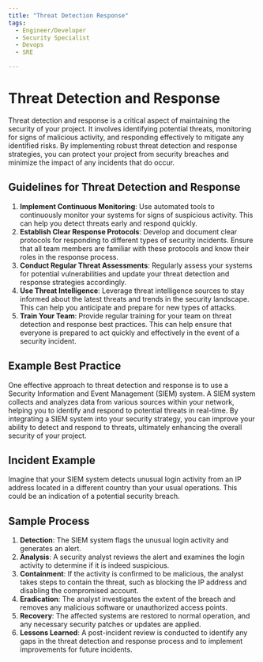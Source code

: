 ```yaml
---
title: "Threat Detection Response"
tags:
  - Engineer/Developer
  - Security Specialist
  - Devops
  - SRE

---
```



<TagProvider>
<TagFilter />

# Threat Detection and Response

<TagList tags={frontmatter.tags} />
<AttributionList contributors={frontmatter.contributors} />

Threat detection and response is a critical aspect of maintaining the security of your project. It involves identifying potential threats, monitoring for signs of malicious activity, and responding effectively to mitigate any identified risks. By implementing robust threat detection and response strategies, you can protect your project from security breaches and minimize the impact of any incidents that do occur.

## Guidelines for Threat Detection and Response

1. **Implement Continuous Monitoring**: Use automated tools to continuously monitor your systems for signs of suspicious activity. This can help you detect threats early and respond quickly.
2. **Establish Clear Response Protocols**: Develop and document clear protocols for responding to different types of security incidents. Ensure that all team members are familiar with these protocols and know their roles in the response process.
3. **Conduct Regular Threat Assessments**: Regularly assess your systems for potential vulnerabilities and update your threat detection and response strategies accordingly.
4. **Use Threat Intelligence**: Leverage threat intelligence sources to stay informed about the latest threats and trends in the security landscape. This can help you anticipate and prepare for new types of attacks.
5. **Train Your Team**: Provide regular training for your team on threat detection and response best practices. This can help ensure that everyone is prepared to act quickly and effectively in the event of a security incident.

## Example Best Practice

One effective approach to threat detection and response is to use a Security Information and Event Management (SIEM) system. A SIEM system collects and analyzes data from various sources within your network, helping you to identify and respond to potential threats in real-time. By integrating a SIEM system into your security strategy, you can improve your ability to detect and respond to threats, ultimately enhancing the overall security of your project.

## Incident Example

Imagine that your SIEM system detects unusual login activity from an IP address located in a different country than your usual operations. This could be an indication of a potential security breach.

## Sample Process

1. **Detection**: The SIEM system flags the unusual login activity and generates an alert.
2. **Analysis**: A security analyst reviews the alert and examines the login activity to determine if it is indeed suspicious.
3. **Containment**: If the activity is confirmed to be malicious, the analyst takes steps to contain the threat, such as blocking the IP address and disabling the compromised account.
4. **Eradication**: The analyst investigates the extent of the breach and removes any malicious software or unauthorized access points.
5. **Recovery**: The affected systems are restored to normal operation, and any necessary security patches or updates are applied.
6. **Lessons Learned**: A post-incident review is conducted to identify any gaps in the threat detection and response process and to implement improvements for future incidents.

</TagProvider>